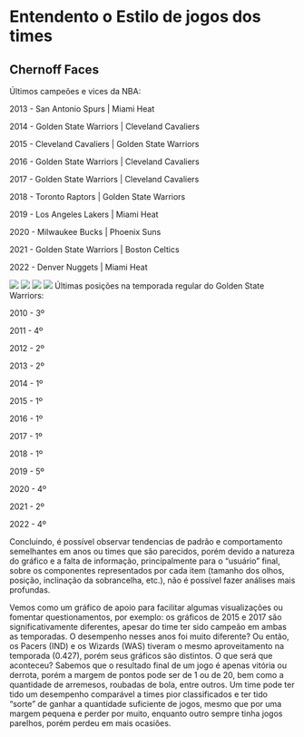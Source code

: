 # Entendento o Estilo de jogos dos times

## Chernoff Faces

Últimos campeões e vices da NBA:

2013 - San Antonio Spurs \| Miami Heat

2014 - Golden State Warriors \| Cleveland Cavaliers

2015 - Cleveland Cavaliers \| Golden State Warriors

2016 - Golden State Warriors \| Cleveland Cavaliers

2017 - Golden State Warriors \| Cleveland Cavaliers

2018 - Toronto Raptors \| Golden State Warriors

2019 - Los Angeles Lakers \| Miami Heat

2020 - Milwaukee Bucks \| Phoenix Suns

2021 - Golden State Warriors \| Boston Celtics

2022 - Denver Nuggets \| Miami Heat

![](imagens/20.png) ![](imagens/21.jpeg) ![](imagens/22.jpeg) ![](imagens/23.png) Últimas posições na temporada regular do Golden State Warriors:

2010 - 3º

2011 - 4º

2012 - 2º

2013 - 2º

2014 - 1º

2015 - 1º

2016 - 1º

2017 - 1º

2018 - 1º

2019 - 5º

2020 - 4º

2021 - 2º

2022 - 4º

Concluindo, é possível observar tendencias de padrão e comportamento semelhantes em anos ou times que são parecidos, porém devido a natureza do gráfico e a falta de informação, principalmente para o "usuário" final, sobre os componentes representados por cada item (tamanho dos olhos, posição, inclinação da sobrancelha, etc.), não é possível fazer análises mais profundas.

Vemos como um gráfico de apoio para facilitar algumas visualizações ou fomentar questionamentos, por exemplo: os gráficos de 2015 e 2017 são significativamente diferentes, apesar do time ter sido campeão em ambas as temporadas. O desempenho nesses anos foi muito diferente? Ou então, os Pacers (IND) e os Wizards (WAS) tiveram o mesmo aproveitamento na temporada (0.427), porém seus gráficos são distintos. O que será que aconteceu? Sabemos que o resultado final de um jogo é apenas vitória ou derrota, porém a margem de pontos pode ser de 1 ou de 20, bem como a quantidade de arremesos, roubadas de bola, entre outros. Um time pode ter tido um desempenho comparável a times pior classificados e ter tido "sorte" de ganhar a quantidade suficiente de jogos, mesmo que por uma margem pequena e perder por muito, enquanto outro sempre tinha jogos parelhos, porém perdeu em mais ocasiões.
